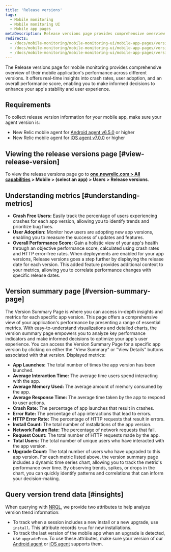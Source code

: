 ```yaml
---
title: 'Release versions'
tags:
  - Mobile monitoring
  - Mobile monitoring UI
  - Mobile app pages
metaDescription: Release versions page provides comprehensive overview of their mobile application's performance across different versions.
redirects:
  - /docs/mobile-monitoring/mobile-monitoring-ui/mobile-app-pages/version-trends-report-page
  - /docs/mobile-monitoring/mobile-monitoring-ui/mobile-app-pages/version-trends-compare-performance-crash-metrics
  - /docs/mobile-monitoring/mobile-monitoring-ui/mobile-app-pages/version-trends-compare-usage-metrics-performance
---
```

The Release versions page for mobile monitoring provides comprehensive overview of their mobile application's performance across different versions. It offers real-time insights into crash rates, user adoption, and an overall performance score, enabling you to make informed decisions to enhance your app's stability and user experience.
## Requirements
To collect release version information for your mobile app, make sure your agent version is:
* New Relic mobile agent for [Android agent v6.5.0](/docs/release-notes/mobile-release-notes/android-release-notes/) or higher
* New Relic mobile agent for [iOS agent v7.0.0](/docs/release-notes/mobile-release-notes/ios-release-notes/) or higher
## Viewing the release versions page [#view-release-version]
To view the release versions page go to **[one.newrelic.com > All capabilities](https://one.newrelic.com/all-capabilities) > Mobile > (select an app) > Users > Release versions**.
## Understanding metrics [#understanding-metrics]
* **Crash Free Users:** Easily track the percentage of users experiencing crashes for each app version, allowing you to identify trends and prioritize bug fixes.
* **User Adoption:** Monitor how users are adopting new app versions, enabling you to measure the success of updates and features.
* **Overall Performance Score:** Gain a holistic view of your app's health through an objective performance score, calculated using crash rates and HTTP error-free rates.
When deployments are enabled for your app versions, Release versions goes a step further by displaying the release date for each version. This added feature provides additional context to your metrics, allowing you to correlate performance changes with specific release dates.
## Version summary page [#version-summary-page]
The Version Summary Page is where you can access in-depth insights and metrics for each specific app version. This page offers a comprehensive view of your application's performance by presenting a range of essential metrics. With easy-to-understand visualizations and detailed charts, the version summary page empowers you to analyze key performance indicators and make informed decisions to optimize your app's user experience. You can access the Version Summary Page for a specific app version by clicking on either the "View Summary" or "View Details" buttons associated with that version. 
Displayed metrics:
* **App Launches:** The total number of times the app version has been launched.
* **Average Interaction Time:** The average time users spend interacting with the app.
* **Average Memory Used:** The average amount of memory consumed by the app.
* **Average Response Time:** The average time taken by the app to respond to user actions.
* **Crash Rate:** The percentage of app launches that result in crashes.
* **Error Rate:** The percentage of app interactions that lead to errors.
* **HTTP Error Rate:** The percentage of HTTP requests that result in errors.
* **Install Count:** The total number of installations of the app version.
* **Network Failure Rate:** The percentage of network requests that fail.
* **Request Count:** The total number of HTTP requests made by the app.
* **Total Users:** The total number of unique users who have interacted with the app version.
* **Upgrade Count:** The total number of users who have upgraded to this app version.
For each metric listed above, the version summary page includes a dynamic time series chart, allowing you to track the metric's performance over time. By observing trends, spikes, or drops in the chart, you can quickly identify patterns and correlations that can inform your decision-making.
## Query version trend data [#insights]
When querying with [NRQL](/docs/query-data/nrql-new-relic-query-language/getting-started/introduction-nrql), we provide two attributes to help analyze version trend information:
* To track when a session includes a new install or a new upgrade, use `install`. This attribute records `true` for new installations.
* To track the last version of the mobile app when an upgrade is detected, use `upgradeFrom`.
To use these attributes, make sure your version of our [Android agent](/docs/release-notes/mobile-release-notes/android-release-notes/) or [iOS agent](/docs/release-notes/mobile-release-notes/ios-release-notes/) supports them.
